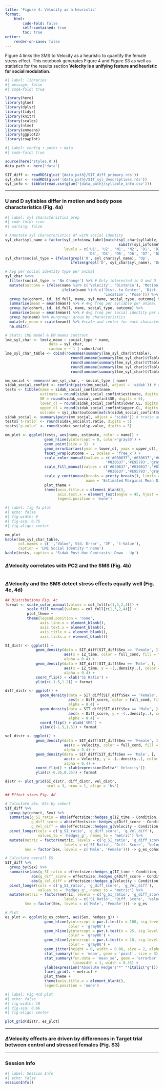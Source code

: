 ```yaml
---
title: 'Figure 4: Velocity as a heuristic'
format:
    html:
        code-fold: false
        self-contained: true
        toc: true
editor:
    render-on-save: false
---
```


Figure 4 links the SMS to Velocity as a heuristic to quantify the female stress effect. This notebook generates Figure 4 and Figure S3 as well as statistics for the results section **Velocity is a unifying feature and heuristic for social modulation**.

```r
#| label: libraries
#| message: false
#| code-fold: true

library(here)
library(glue)
library(dplyr)
library(tidyr)
library(knitr)
library(scales)
library(nlme)
library(emmeans)
library(ggplot2)
library(cowplot)
```

```r
#| label: config + paths + data
#| code-fold: true

source(here('styles.R'))
data_path <- here('data')

SIT_diff <- readRDS(glue('{data_path}/SIT_diff_primary.rds'))
syl_char <- readRDS(glue('{data_path}/SIT_syl_descriptives.rds'))
syl_info <- tibble(read.csv(glue('{data_path}/syllable_info.csv')))
```

------------------------------------------------------------------------

### U and D syllables differ in motion and body pose characteristics (Fig. 4a)

```r
#| label: syl characteristics prep
#| code-fold: true
#| warning: false

# Annotate syl characteristics df with social identity
syl_char$syl_name = factor(syl_info$new_label[match(syl_char$syllable, 
                                                    substr(syl_info$metric, 4, 6))],
                           levels = c('U1', 'U2', 'N1', 'N2', 'D1', 'D2',
                                      'D3', 'D4', 'D5', 'D6', 'D7', 'D8', 'D9'))
syl_char$social_type = ifelse(grepl('U', syl_char$syl_name), 'Up',
                              ifelse(grepl('D', syl_char$syl_name), 'Down', 'No Change'))

# Avg per social identity type per animal
syl_char %<>%
  filter(social_type != 'No Change') %>% # Only interested in U and D
  mutate(outcome = ifelse(name %in% c('Velocity', 'Distance'), 'Motion', 
                          ifelse(name %in% c('Dist. to Center', 'Dist. to Target'),
                                             'Location', 'Pose'))) %>% # Group outcome for plotting
  group_by(cohort, id, id_full, name, syl_name, social_type, outcome) %>%
  summarise(mean = mean(mean)) %>% # Avg freq per syllable per animal 
  group_by(cohort, id, id_full, name, social_type, outcome) %>%
  summarise(mean = mean(mean)) %>% # Avg freq per social identity per animal 
  group_by(name) %>% #ungroup; group by characteristics
  mutate(z_mean = scale(mean)) %>% #scale and center for each characteristic
  na.omit()

# Stats: LME model & EM means contrast
lme_syl_char <- lme(z_mean ~ social_type * name, 
                    data = syl_char, 
                    random = ~ 1 | cohort/id)
lme_syl_char_table <- cbind(rownames(summary(lme_syl_char)$tTable),
                              round(unname(summary(lme_syl_char)$tTable[,'Value']), digits = 5),
                              round(unname(summary(lme_syl_char)$tTable[,'Std.Error']), digits = 5),
                              round(unname(summary(lme_syl_char)$tTable[,'DF']), digits = 5),
                              round(unname(summary(lme_syl_char)$tTable[,'t-value']), digits = 5))

mm_social <- emmeans(lme_syl_char, ~ social_type | name)
sidak_social_confint <- confint(pairs(mm_social, adjust = 'sidak')) # confint and emmeans for plots
tests <- tibble(name = sidak_social_confint$name,
                estimate = round(sidak_social_confint$estimate, digits = 5), 
                SE = round(sidak_social_confint$SE, digits = 5),
                lower_cl = round(sidak_social_confint$lower.CL, digits = 5),
                upper_cl = round(sidak_social_confint$upper.CL, digits = 5),
                outcome = syl_char$outcome[match(sidak_social_confint$name, syl_char$name)])
sidak_social <- summary(pairs(mm_social, adjust = 'sidak')) # tratio and p-val for stats
tests$`t-ratio` <- round(sidak_social$t.ratio, digits = 5)
tests$`p-value` <- round(sidak_social$p.value, digits = 5)

em_plot <- ggplot(tests, aes(name, estimate, color = name)) + 
                  geom_hline(yintercept = 0, color='gray30') + 
                  geom_point(size = 3)  + 
                  geom_errorbar(aes(ymin = lower_cl, ymax = upper_cl), width = 0.4, linewidth = 1.1) + 
                  facet_wrap(outcome ~ ., scales = 'free_x') + 
                  scale_color_manual(values = c('#030637','#030637','#030637',
                                              '#030637','#E95793','gray30')) + # Color based on direction of effect
                  scale_fill_manual(values = c('#030637','#030637','#030637',
                                              '#030637','#E95793','gray30')) + # Color based on direction of effect
                  scale_y_continuous(breaks = pretty_breaks(), limits = c(-1.5,2.5),
                                     name = 'Estimated Marginal Mean Difference') + 
                  plot_theme + 
                  theme(axis.title.x = element_blank(),
                        axis.text.x = element_text(angle = 45, hjust = 1),
                        legend.position = 'none')
```

```r
#| label: fig 4a plot
#| echo: false 
#| fig-width: 8
#| fig-asp: 0.75
#| fig-align: center

em_plot
kable(lme_syl_char_table,
      col.names = c('','Value','Std. Error', 'DF', 't-Value'),
      caption = 'LME Social Identity * name')
kable(tests, caption = 'Sidak Post-Hoc Contrasts: Down - Up')
```

### $\Delta$Velocity correlates with PC2 and the SMS (Fig. 4b)

```r

```

### $\Delta$Velocity and the SMS detect stress effects equally well (Fig. 4c, 4d)

```r

## Distributions Fig. 4c
format <- scale_color_manual(values = col_full[c(1,3,2,4)]) + 
          scale_fill_manual(values = col_full[c(1,3,2,4)]) + 
          plot_theme + 
          theme(legend.position = 'none',
                axis.line.x = element_blank(),
                axis.text.x = element_blank(), 
                axis.title.x = element_blank(),
                axis.ticks.x = element_blank())

SI_distr <- ggplot() + 
              geom_density(data = SIT_diff[SIT_diff$Sex == 'Female', ], 
                           aes(x = IZ_time, color = full_cond, fill = full_cond),
                           alpha = 0.4) + 
              geom_density(data = SIT_diff[SIT_diff$Sex == 'Male', ], 
                           aes(x = IZ_time, y = -(..density..), color = full_cond, fill = full_cond),
                           alpha = 0.4) + 
              coord_flip() + xlab('SI Ratio') +
              ylim(c(-1.5,1.2)) + format

diff_distr <- ggplot() + 
                geom_density(data = SIT_diff[SIT_diff$Sex == 'Female', ], 
                             aes(x = Diff_score, color = full_cond, fill = full_cond),
                             alpha = 0.4) + 
                geom_density(data = SIT_diff[SIT_diff$Sex == 'Male', ], 
                             aes(x = Diff_score, y = -(..density..), color = full_cond, fill = full_cond),
                             alpha = 0.4) + 
                coord_flip() + xlab('SMS') + 
                ylim(c(-1.5,1.5)) + format

vel_distr <- ggplot() + 
              geom_density(data = SIT_diff[SIT_diff$Sex == 'Female', ], 
                           aes(x = Velocity, color = full_cond, fill = full_cond),
                           alpha = 0.4) + 
              geom_density(data = SIT_diff[SIT_diff$Sex == 'Male', ], 
                           aes(x = Velocity, y = -(..density..), color = full_cond, fill = full_cond),
                           alpha = 0.4) + 
              coord_flip() + xlab(expression(Delta*' Velocity'))
              ylim(c(-0.35,0.35)) + format

distr <- plot_grid(SI_distr, diff_distr, vel_distr,
                   ncol = 3, nrow = 1, align = 'hv')

## Effect sizes Fig. 4d

# Calculate abs. ESs by cohort
SIT_diff %>%
  group_by(cohort, Sex) %>%
  summarise(g_SI_ratio = abs(effectsize::hedges_g(IZ_time ~ Condition, .data)$Hedges_g),
            g_diff_score = abs(effectsize::hedges_g(Diff_score ~ Condition, .data)$Hedges_g),
            g_Vel_diff = abs(effectsize::hedges_g(Velocity ~ Condition, .data)$Hedges_g)) %>%
  pivot_longer(cols = c('g_SI_ratio', 'g_diff_score', 'g_Vel_diff'),
               values_to = 'hedges_g', names_to = 'metric') %>%
  mutate(metric = factor(metric, levels = c('g_SI_ratio', 'g_diff_score', 'g_Vel_diff'),
                           labels = c('SI Ratio', 'Diff. Score', 'Velocity')),
         Sex = factor(Sex, levels = c('Male', 'Female'))) -> g_es_cohort

# Calculate overall ES
SIT_diff %>%
  group_by(Sex) %>%
  summarise(abs(g_SI_ratio = effectsize::hedges_g(IZ_time ~ Condition, .data)$Hedges_g),
            abs(g_diff_score = effectsize::hedges_g(Diff_score ~ Condition, .data)$Hedges_g),
            abs(g_Vel_diff = effectsize::hedges_g(Velocity ~ Condition, .data)$Hedges_g)) %>%
  pivot_longer(cols = c('g_SI_ratio', 'g_diff_score', 'g_Vel_diff'),
               values_to = 'hedges_g', names_to = 'metric') %>%
  mutate(metric = factor(metric, levels = c('g_SI_ratio', 'g_diff_score', 'g_Vel_diff'),
                           labels = c('SI Ratio', 'Diff. Score', 'Velocity')),
         Sex = factor(Sex, levels = c('Male', 'Female'))) -> g_es

# Plot
es_plot <- ggplot(g_es_cohort, aes(Sex, hedges_g)) + 
                  geom_hline(yintercept = pwr.t.test(n = 100, sig.level = 0.05, power = 0.8)$d, 
                             color = 'gray80') +
                  geom_hline(yintercept = pwr.t.test(n = 25, sig.level = 0.05, power = 0.8)$d, 
                             color = 'gray80') + 
                  geom_hline(yintercept = pwr.t.test(n = 10, sig.level = 0.05, power = 0.8)$d, 
                             color = 'gray80') + 
                  geom_jitter(height = 0, width = 0.08, size = 2, alpha = 0.5) + 
                  stat_summary(fun = 'mean', geom = 'point', size = 3) + 
                  stat_summary(fun.data = 'mean_se', geom = 'errorbar', 
                               linewidth = 1, width = 0.35) + 
                  ylab(expression("Absolute Hedge's"*" "*italic("g"))) + 
                  facet_grid(. ~ metric) + 
                  plot_theme + 
                  theme(axis.title.x = element_blank(),
                  legend.position = 'none')
```

```r
#| label: Fig 4cd plot
#| echo: false
#| fig-width: 10
#| fig-asp: 0.66
#| fig-align: center

plot_grid(distr, es_plot)
```

------------------------------------------------------------------------

### $\Delta$Velocity effects are driven by differences in Target trial between control and stressed females (Fig. S3)

------------------------------------------------------------------------

### Session Info

```r
#| label: Session Info
#| echo: False
sessionInfo()
```
